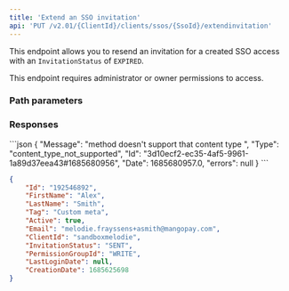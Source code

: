 ```yaml
---
title: 'Extend an SSO invitation'  
api: 'PUT /v2.01/{ClientId}/clients/ssos/{SsoId}/extendinvitation'  
---
```


  

This endpoint allows you to resend an invitation for a created SSO access with an `InvitationStatus` of `EXPIRED`.  

This endpoint requires administrator or owner permissions to access.

### Path parameters  

<SsoId />  

### Responses  

<Accordion title="200">  

<IdResponse />  

<FirstName3Response />  

<LastName3Response />  

<Tag2Response />  

<Active3Response />  

<Email3Response />  

<ClientIdResponse />  

<InvitationStatusResponse />  

<PermissionGroupIdResponse />  

<LastLoginDateResponse />  

<CreationDate2Response /></Accordion>

<Accordion title="415 - InvitationStatus is already SENT">
```json
{
    "Message": "method doesn't support that content type ",
    "Type": "content_type_not_supported",
    "Id": "3d10ecf2-ec35-4af5-9961-1a89d37eea43#1685680956",
    "Date": 1685680957.0,
    "errors": null
}  
 ```  
</Accordion>


<ResponseExample>  

```json 200  
{
    "Id": "192546892",
    "FirstName": "Alex",
    "LastName": "Smith",
    "Tag": "Custom meta",
    "Active": true,
    "Email": "melodie.frayssens+asmith@mangopay.com",
    "ClientId": "sandboxmelodie",
    "InvitationStatus": "SENT",
    "PermissionGroupId": "WRITE",
    "LastLoginDate": null,
    "CreationDate": 1685625698
}
 ```  

</ResponseExample>

<RequestExample>

</RequestExample>